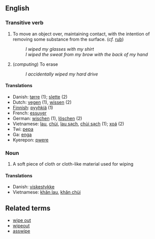 ==English==

=== Transitive verb ===

# To move an object over, maintaining contact, with the intention of removing some substance from the surface. (''cf.'' [[rub]])
#: ''I wiped my glasses with my shirt''
#: ''I wiped the sweat from my brow with the back of my hand''
# (''computing'') To erase
#: ''I accidentally wiped my hard drive''

==== Translations ====
*Danish: [[tørre]] (1); [[slette]] (2)
*Dutch: [[vegen]] (1), [[wissen]] (2)
*[[Finnish]]: [[pyyhkiä]] (1)
*French: [[essuyer]]
*German: [[wischen]] (1), [[löschen]] (2)
*Vietnamese: [[lau]], [[chùi]], [[lau sạch]], [[chùi sạch]] (1); [[xoá]] (2)
*Twi: [[pepa]]
*Ga: [[enga]]
*Kyerepon: [[pwere]]

=== Noun ===

# A soft piece of cloth or cloth-like material used for wiping

====Translations====
*Danish: [[viskestykke]]
*Vietnamese: [[khăn lau]], [[khăn chùi]]

== Related terms ==

* [[wipe out]]
* [[wipeout]]
* [[asswipe]]